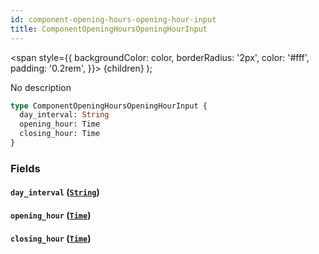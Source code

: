 ```yaml
---
id: component-opening-hours-opening-hour-input
title: ComponentOpeningHoursOpeningHourInput
---
```


<span
style={{
      backgroundColor: color,
      borderRadius: '2px',
      color: '#fff',
      padding: '0.2rem',
    }}>
{children}
</span>
);

No description

```graphql
type ComponentOpeningHoursOpeningHourInput {
  day_interval: String
  opening_hour: Time
  closing_hour: Time
}
```

### Fields

#### `day_interval` ([`String`](/v1/scalars/string))

#### `opening_hour` ([`Time`](/v1/scalars/time))

#### `closing_hour` ([`Time`](/v1/scalars/time))
